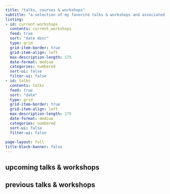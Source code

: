 ```yaml
---
title: "talks, courses & workshops"
subtitle: "a selection of my favorite talks & workshops and associated materials" 
listing:
- id: current-workshops
  contents: current_workshops
  feed: true
  sort: "date desc"
  type: grid
  grid-item-border: true
  grid-item-align: left
  max-description-length: 175
  date-format: medium
  categories: numbered
  sort-ui: false
  filter-ui: false
- id: talks
  contents: talks
  feed: true
  sort: "date"
  type: grid
  grid-item-border: true
  grid-item-align: left
  max-description-length: 175
  date-format: medium
  categories: numbered
  sort-ui: false
  filter-ui: false
  
page-layout: full
title-block-banner: false
---
```


## upcoming talks & workshops

:::{#current-workshops}
:::

## previous talks & workshops

:::{#talks}
:::
